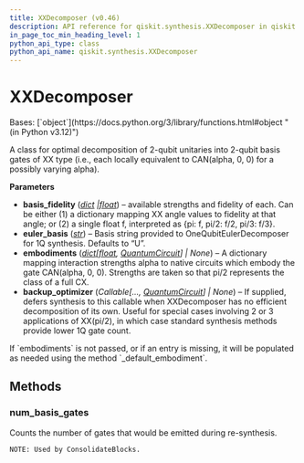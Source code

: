 ```yaml
---
title: XXDecomposer (v0.46)
description: API reference for qiskit.synthesis.XXDecomposer in qiskit v0.46
in_page_toc_min_heading_level: 1
python_api_type: class
python_api_name: qiskit.synthesis.XXDecomposer
---
```


# XXDecomposer

<Class id="qiskit.synthesis.XXDecomposer" isDedicatedPage={true} github="https://github.com/qiskit/qiskit/tree/stable/0.46/qiskit/synthesis/two_qubit/xx_decompose/decomposer.py" signature="qiskit.synthesis.XXDecomposer(basis_fidelity=1.0, euler_basis='U', embodiments=None, backup_optimizer=None)" modifiers="class">
  Bases: [`object`](https://docs.python.org/3/library/functions.html#object "(in Python v3.12)")

  A class for optimal decomposition of 2-qubit unitaries into 2-qubit basis gates of XX type (i.e., each locally equivalent to CAN(alpha, 0, 0) for a possibly varying alpha).

  **Parameters**

  *   **basis\_fidelity** ([*dict*](https://docs.python.org/3/library/stdtypes.html#dict "(in Python v3.12)")  *|*[*float*](https://docs.python.org/3/library/functions.html#float "(in Python v3.12)")) – available strengths and fidelity of each. Can be either (1) a dictionary mapping XX angle values to fidelity at that angle; or (2) a single float f, interpreted as \{pi: f, pi/2: f/2, pi/3: f/3}.
  *   **euler\_basis** ([*str*](https://docs.python.org/3/library/stdtypes.html#str "(in Python v3.12)")) – Basis string provided to OneQubitEulerDecomposer for 1Q synthesis. Defaults to “U”.
  *   **embodiments** ([*dict*](https://docs.python.org/3/library/stdtypes.html#dict "(in Python v3.12)")*\[*[*float*](https://docs.python.org/3/library/functions.html#float "(in Python v3.12)")*,* [*QuantumCircuit*](qiskit.circuit.QuantumCircuit "qiskit.circuit.QuantumCircuit")*] | None*) – A dictionary mapping interaction strengths alpha to native circuits which embody the gate CAN(alpha, 0, 0). Strengths are taken so that pi/2 represents the class of a full CX.
  *   **backup\_optimizer** (*Callable\[...,* [*QuantumCircuit*](qiskit.circuit.QuantumCircuit "qiskit.circuit.QuantumCircuit")*] | None*) – If supplied, defers synthesis to this callable when XXDecomposer has no efficient decomposition of its own. Useful for special cases involving 2 or 3 applications of XX(pi/2), in which case standard synthesis methods provide lower 1Q gate count.

  <Admonition title="Note" type="note">
    If `embodiments` is not passed, or if an entry is missing, it will be populated as needed using the method `_default_embodiment`.
  </Admonition>

  ## Methods

  ### num\_basis\_gates

  <Function id="qiskit.synthesis.XXDecomposer.num_basis_gates" signature="num_basis_gates(unitary)">
    Counts the number of gates that would be emitted during re-synthesis.

    NOTE: Used by ConsolidateBlocks.
  </Function>
</Class>

